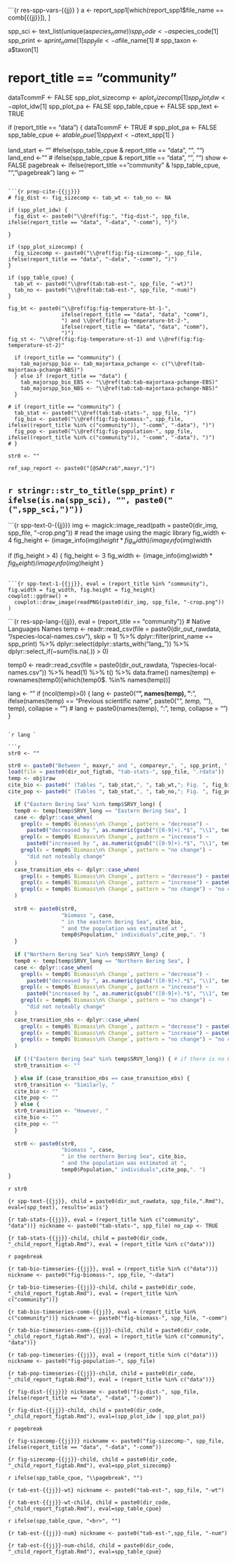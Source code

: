 

```{r res-spp-vars-{{jj}} }
a <- report_spp1[which(report_spp1$file_name == comb[{{jj}}]), ]

spp_sci <- text_list(unique(a$species_name))
spp_code <- a$species_code[1]
spp_print <- a$print_name[1]
spp_file <- a$file_name[1]
# spp_taxon <- a$taxon[1]

# report_title == "community"
dataTcommF <- FALSE
spp_plot_sizecomp <- a$plot_sizecomp[1]
spp_plot_idw <- a$plot_idw[1]
spp_plot_pa <- FALSE
spp_table_cpue <- FALSE
spp_text <- TRUE

if (report_title == "data") {
  dataTcommF <- TRUE
  # spp_plot_pa <- FALSE
  spp_table_cpue <- a$table_cpue[1]
  spp_text <- a$text_spp[1]
}

land_start <- "" #felse(spp_table_cpue & report_title == "data", "<!---BLOCK_LANDSCAPE_START--->", "")
land_end <- "" # ifelse(spp_table_cpue & report_title == "data", "<!---BLOCK_LANDSCAPE_STOP--->", "")
show <- FALSE
pagebreak <- ifelse(report_title == "community" & !spp_table_cpue, "", "\\pagebreak")
lang <- ""
```

```{r prep-cite-{{jj}}}
# fig_dist <- fig_sizecomp <- tab_wt <- tab_no <- NA

if (spp_plot_idw) {
  fig_dist <- paste0("\\@ref(fig:", "fig-dist-", spp_file, ifelse(report_title == "data", "-data", "-comm"), ")")

}

if (spp_plot_sizecomp) {
  fig_sizecomp <- paste0("\\@ref(fig:fig-sizecomp-", spp_file, ifelse(report_title == "data", "-data", "-comm"), ")")
} 

if (spp_table_cpue) {
  tab_wt <- paste0("\\@ref(tab:tab-est-", spp_file, "-wt)")
  tab_no <- paste0("\\@ref(tab:tab-est-", spp_file, "-num)")
}

fig_bt <- paste0("\\@ref(fig:fig-temperature-bt-1-", 
                 ifelse(report_title == "data", "data", "comm"),
                 ") and \\@ref(fig:fig-temperature-bt-2-", 
                 ifelse(report_title == "data", "data", "comm"),
                 ")")
fig_st <- "\\@ref(fig:fig-temperature-st-1) and \\@ref(fig:fig-temperature-st-2)"

  if (report_title == "community") {
    tab_majorspp_bio <- tab_majortaxa_pchange <- c("\\@ref(tab-majortaxa-pchange-NBS)")
  } else if (report_title == "data") {
    tab_majorspp_bio_EBS <- "\\@ref(tab:tab-majortaxa-pchange-EBS)"
    tab_majorspp_bio_NBS <- "\\@ref(tab:tab-majortaxa-pchange-NBS)"
  }

# if (report_title == "community") {
  tab_stat <- paste0("\\@ref(tab:tab-stats-", spp_file, ")")
  fig_bio <- paste0("\\@ref(fig:fig-biomass-", spp_file, ifelse((report_title %in% c("community")), "-comm", "-data"), ")")
  fig_pop <- paste0("\\@ref(fig:fig-population-", spp_file, ifelse((report_title %in% c("community")), "-comm", "-data"), ")")
# }

str0 <- ""

ref_sap_report <- paste0("[@SAPcrab",maxyr,"]")
```

## `r stringr::str_to_title(spp_print)` `r ifelse(is.na(spp_sci), "", paste0("(",spp_sci,")")) `

```{r spp-text-0-{{jj}}}
img <- magick::image_read(path = paste0(dir_img, spp_file, "-crop.png")) # read the image using the magic library
fig_width <- 4
fig_height <- (image_info(img)$height * fig_width) / image_info(img)$width

if (fig_height > 4) {
  fig_height <- 3
  fig_width <- (image_info(img)$width * fig_height) / image_info(img)$height
}
```

```{r spp-text-1-{{jj}}, eval = (report_title %in% "community"), fig.width = fig_width, fig.height = fig_height}
cowplot::ggdraw() +
  cowplot::draw_image(readPNG(paste0(dir_img, spp_file, "-crop.png")) )
```

```{r res-spp-lang-{{jj}}, eval = (report_title == "community")}
# Native Languages Names 
temp <- readr::read_csv(file = paste0(dir_out_rawdata, "/species-local-names.csv"), skip = 1) %>%
  dplyr::filter(print_name == spp_print) %>%
  dplyr::select(dplyr::starts_with("lang_")) %>%
  dplyr::select_if(~sum(!is.na(.)) > 0)

temp0 <- readr::read_csv(file = paste0(dir_out_rawdata, "/species-local-names.csv")) %>%
  head(1) %>%
  t() %>%
  data.frame()
names(temp) <- rownames(temp0)[which(temp0$. %in% names(temp))]

  lang <- ""
if (ncol(temp)>0) {
  lang <- paste0("**", names(temp), "**: ", 
                 ifelse(names(temp) == "Previous scientific name", paste0("*", temp, "*"), temp), 
                 collapse = "\n\n")
  # lang <- paste0(names(temp), ": ", temp, collapse = "\n\n")
}
```

`r lang `

```r
str0 <- ""
```

```r

str0 <- paste0("Between ", maxyr," and ", compareyr,", ", spp_print, " ")
load(file = paste0(dir_out_figtab, "tab-stats-", spp_file, ".rdata"))
temp <- obj$raw
cite_bio <- paste0(" (Tables ", tab_stat,", ", tab_wt,"; Fig. ", fig_bio,")")
cite_pop <- paste0(" (Tables ", tab_stat,", ", tab_no,"; Fig. ", fig_pop,")")

  if ("Eastern Bering Sea" %in% temp$SRVY_long) {
  temp0 <- temp[temp$SRVY_long == "Eastern Bering Sea", ]
  case <- dplyr::case_when(
    grepl(x = temp0$`Biomass\n% Change`, pattern = "decrease") ~ 
      paste0("decreased by ", as.numeric(gsub("([0-9]+).*$", "\\1", temp0$`Biomass\n% Change`)), "%"), 
    grepl(x = temp0$`Biomass\n% Change`, pattern = "increase") ~ 
      paste0("increased by ", as.numeric(gsub("([0-9]+).*$", "\\1", temp0$`Biomass\n% Change`)), "%"),
    grepl(x = temp0$`Biomass\n% Change`, pattern = "no change") ~ 
      "did not noteably change"
  )
  case_transition_ebs <- dplyr::case_when(
    grepl(x = temp0$`Biomass\n% Change`, pattern = "decrease") ~ paste0("decrease"), 
    grepl(x = temp0$`Biomass\n% Change`, pattern = "increase") ~ paste0("increase"),
    grepl(x = temp0$`Biomass\n% Change`, pattern = "no change") ~ "no change"
  )
    
  str0 <- paste0(str0, 
                 "biomass ", case, 
                 " in the eastern Bering Sea", cite_bio, 
                 " and the population was estimated at ",
                 temp0$Population," individuals",cite_pop,". ")
  }
  
  if ("Northern Bering Sea" %in% temp$SRVY_long) {
  temp0 <- temp[temp$SRVY_long == "Northern Bering Sea", ]
  case <- dplyr::case_when(
    grepl(x = temp0$`Biomass\n% Change`, pattern = "decrease") ~ 
      paste0("decreased by ", as.numeric(gsub("([0-9]+).*$", "\\1", temp0$`Biomass\n% Change`)), "%"), 
    grepl(x = temp0$`Biomass\n% Change`, pattern = "increase") ~ 
      paste0("increased by ", as.numeric(gsub("([0-9]+).*$", "\\1", temp0$`Biomass\n% Change`)), "%"),
    grepl(x = temp0$`Biomass\n% Change`, pattern = "no change") ~ 
      "did not noteably change"
  )
  case_transition_nbs <- dplyr::case_when(
    grepl(x = temp0$`Biomass\n% Change`, pattern = "decrease") ~ paste0("decrease"), 
    grepl(x = temp0$`Biomass\n% Change`, pattern = "increase") ~ paste0("increase"),
    grepl(x = temp0$`Biomass\n% Change`, pattern = "no change") ~ "no change"
  )
  
  if (!("Eastern Bering Sea" %in% temp$SRVY_long)) { # if there is no EBS data and therefore nothing to 'transition' to, = ""
  str0_transition <- ""

  } else if (case_transition_nbs == case_transition_ebs) {
  str0_transition <- "Similarly, "
  cite_bio <- ""
  cite_pop <- ""
  } else {
  str0_transition <- "However, "
  cite_bio <- ""
  cite_pop <- ""
  } 
  
  str0 <- paste0(str0, 
                 "biomass ", case, 
                 " in the northern Bering Sea", cite_bio, 
                 " and the population was estimated at ",
                 temp0$Population," individuals",cite_pop,". ")
}
```

`r str0`

```{r spp-text-{{jj}}, child = paste0(dir_out_rawdata, spp_file,".Rmd"), eval=(spp_text), results='asis'}
```

```{r tab-stats-{{jj}}, eval = (report_title %in% c("community", "data"))}
nickname <- paste0("tab-stats-", spp_file)
no_cap <- TRUE
```

```{r tab-stats-{{jj}}-child, child = paste0(dir_code, "_child_report_figtab.Rmd"), eval = (report_title %in% c("data"))}
```

`r pagebreak`

```{r tab-bio-timeseries-{{jj}}, eval = (report_title %in% c("data"))}
nickname <- paste0("fig-biomass-", spp_file, "-data")
```

```{r tab-bio-timeseries-{{jj}}-child, child = paste0(dir_code, "_child_report_figtab.Rmd"), eval = (report_title %in% c("community"))}
```

```{r tab-bio-timeseries-comm-{{jj}}, eval = (report_title %in% c("community"))}
nickname <- paste0("fig-biomass-", spp_file, "-comm")
```

```{r tab-bio-timeseries-comm-{{jj}}-child, child = paste0(dir_code, "_child_report_figtab.Rmd"), eval = (report_title %in% c("community", "data"))}
```

```{r tab-pop-timeseries-{{jj}}, eval = (report_title %in% c("data"))}
nickname <- paste0("fig-population-", spp_file)
```

```{r tab-pop-timeseries-{{jj}}-child, child = paste0(dir_code, "_child_report_figtab.Rmd"), eval = (report_title %in% c("data"))}
```

```{r fig-dist-{{jj}}}
nickname <- paste0("fig-dist-", spp_file, ifelse(report_title == "data", "-data", "-comm"))
```

```{r fig-dist-{{jj}}-child, child = paste0(dir_code, "_child_report_figtab.Rmd"), eval=(spp_plot_idw | spp_plot_pa)}
```

`r pagebreak`

```{r fig-sizecomp-{{jj}}}
nickname <- paste0("fig-sizecomp-", spp_file, ifelse(report_title == "data", "-data", "-comm"))
```

```{r fig-sizecomp-{{jj}}-child, child = paste0(dir_code, "_child_report_figtab.Rmd"), eval=spp_plot_sizecomp}
```

<!-- `r land_start ` -->

`r ifelse(spp_table_cpue, "\\pagebreak", "")`

```{r tab-est-{{jj}}-wt}
nickname <- paste0("tab-est-", spp_file, "-wt")
```

```{r tab-est-{{jj}}-wt-child, child = paste0(dir_code, "_child_report_figtab.Rmd"), eval=spp_table_cpue}
```

`r ifelse(spp_table_cpue, "<br>", "")`

```{r tab-est-{{jj}}-num}
nickname <- paste0("tab-est-",spp_file, "-num")
```

```{r tab-est-{{jj}}-num-child, child = paste0(dir_code, "_child_report_figtab.Rmd"), eval=spp_table_cpue}
```

\pagebreak

<!-- `r land_end ` -->
